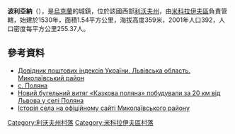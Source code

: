 {{coord|49|35|38|N|24|3|0|E|scale:100000|display=title}}

'''波利亞納'''（{{lang-uk|Поляна}}），是[[烏克蘭|烏克蘭]]的城鎮，位於該國西部[[利沃夫州|利沃夫州]]，由[[米科拉伊夫區|米科拉伊夫區]]負責管轄，始建於1530年，面積1.54平方公里，海拔高度359米，2001年人口392，人口密度每平方公里255.37人。

==參考資料==
*[https://web.archive.org/web/20160216134314/http://www.uaidx.com/13/292/index Довідник поштових індексів України. Львівська область. Миколаївський район]
* [http://w1.c1.rada.gov.ua/pls/z7503/A005?rf7571=20198 с. Поляна]
* [http://tvoemisto.tv/news/54937.html Новий бугельний витяг «Казкова поляна» побудували за 20 км від Львова у селі Поляна] {{Wayback|url=http://tvoemisto.tv/news/54937.html |date=20131021080059 }}
* [https://web.archive.org/web/20130328165529/http://mykolaiv.lviv.ua/istorija/naselenni-punkti-rajonu/item/401-istoriya-sela-polyani.html Історія села на офіційному сайті Миколаївського району]

[[Category:利沃夫州村落|Category:利沃夫州村落]]
[[Category:米科拉伊夫區村落|Category:米科拉伊夫區村落]]


{{Lviv-geo-stub}}